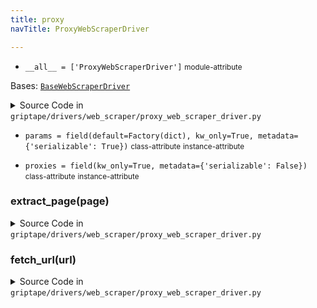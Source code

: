 ```yaml
---
title: proxy
navTitle: ProxyWebScraperDriver

---
```


-   `__all__ = ['ProxyWebScraperDriver']` <small>module-attribute</small>  <span id="griptape.drivers.web_scraper.proxy.__all__"></span> 

<span id="griptape.drivers.web_scraper.proxy.ProxyWebScraperDriver"></span>

Bases:
 [`BaseWebScraperDriver`](./#griptape.drivers.web_scraper.BaseWebScraperDriver "BaseWebScraperDriver (griptape.drivers.web_scraper.BaseWebScraperDriver)")

<details><summary>Source Code in <code>griptape&#47;drivers&#47;web_scraper&#47;proxy_web_scraper_driver.py</code></summary>

```python
@define
class ProxyWebScraperDriver(BaseWebScraperDriver):
    proxies: dict = field(kw_only=True, metadata={"serializable": False})
    params: dict = field(default=Factory(dict), kw_only=True, metadata={"serializable": True})

    def fetch_url(self, url: str) -> str:
        response = requests.get(url, proxies=self.proxies, **self.params)

        return response.text

    def extract_page(self, page: str) -> TextArtifact:
        return TextArtifact(page)
```

</details>

-   `params = field(default=Factory(dict), kw_only=True, metadata={'serializable': True})` <small>class-attribute</small> <small>instance-attribute</small>  <span id="griptape.drivers.web_scraper.proxy.ProxyWebScraperDriver.params"></span> 

-   `proxies = field(kw_only=True, metadata={'serializable': False})` <small>class-attribute</small> <small>instance-attribute</small>  <span id="griptape.drivers.web_scraper.proxy.ProxyWebScraperDriver.proxies"></span> 

<span id="griptape.drivers.web_scraper.proxy.ProxyWebScraperDriver.extract_page"></span>

### extract_page(page)

<details><summary>Source Code in <code>griptape&#47;drivers&#47;web_scraper&#47;proxy_web_scraper_driver.py</code></summary>

```python
def extract_page(self, page: str) -> TextArtifact:
    return TextArtifact(page)
```

</details>

<span id="griptape.drivers.web_scraper.proxy.ProxyWebScraperDriver.fetch_url"></span>

### fetch_url(url)

<details><summary>Source Code in <code>griptape&#47;drivers&#47;web_scraper&#47;proxy_web_scraper_driver.py</code></summary>

```python
def fetch_url(self, url: str) -> str:
    response = requests.get(url, proxies=self.proxies, **self.params)

    return response.text
```

</details>

